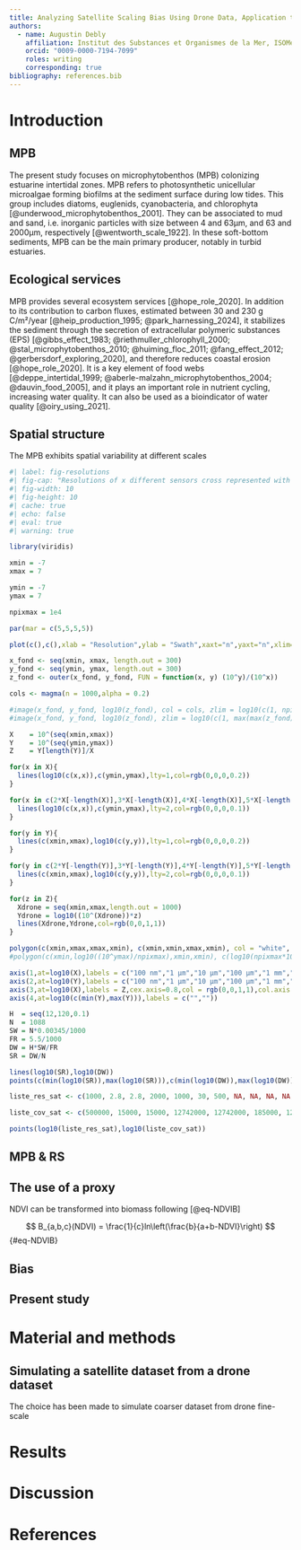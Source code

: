 ```yaml
---
title: Analyzing Satellite Scaling Bias Using Drone Data, Application to Microphytobenthos Studies
authors:
  - name: Augustin Debly
    affiliation: Institut des Substances et Organismes de la Mer, ISOMer, Nantes Université, UR 2160, F-44000 Nantes, France
    orcid: "0009-0000-7194-7099"
    roles: writing
    corresponding: true
bibliography: references.bib
---
```


# Introduction

## MPB

The present study focuses on microphytobenthos (MPB) colonizing estuarine intertidal zones. MPB refers to photosynthetic unicellular microalgae forming biofilms at the sediment surface during low tides. This group includes diatoms, euglenids, cyanobacteria, and chlorophyta [@underwood_microphytobenthos_2001]. They can be associated to mud and sand, i.e. inorganic particles with size between 4 and 63µm, and 63 and 2000µm, respectively [@wentworth_scale_1922]. In these soft-bottom sediments, MPB can be the main primary producer, notably in turbid estuaries.

## Ecological services

MPB provides several ecosystem services [@hope_role_2020]. In addition to its contribution to carbon fluxes, estimated between 30 and 230 g C/m²/year [@heip_production_1995; @park_harnessing_2024], it stabilizes the sediment through the secretion of extracellular polymeric substances (EPS) [@gibbs_effect_1983; @riethmuller_chlorophyll_2000; @stal_microphytobenthos_2010; @huiming_floc_2011; @fang_effect_2012; @gerbersdorf_exploring_2020], and therefore reduces coastal erosion [@hope_role_2020]. It is a key element of food webs [@deppe_intertidal_1999; @aberle-malzahn_microphytobenthos_2004; @dauvin_food_2005], and it plays an important role in nutrient cycling, increasing water quality. It can also be used as a bioindicator of water quality [@oiry_using_2021].

## Spatial structure

The MPB exhibits spatial variability at different scales

```r
#| label: fig-resolutions
#| fig-cap: "Resolutions of x different sensors cross represented with the different spatial scales of MPB"
#| fig-width: 10
#| fig-height: 10
#| cache: true
#| echo: false
#| eval: true
#| warning: true

library(viridis)

xmin = -7
xmax = 7

ymin = -7
ymax = 7

npixmax = 1e4

par(mar = c(5,5,5,5))

plot(c(),c(),xlab = "Resolution",ylab = "Swath",xaxt="n",yaxt="n",xlim=c(xmin,xmax),ylim = c(ymin,ymax),xaxs="i",yaxs="i",asp= 1)

x_fond <- seq(xmin, xmax, length.out = 300)
y_fond <- seq(ymin, ymax, length.out = 300)
z_fond <- outer(x_fond, y_fond, FUN = function(x, y) (10^y)/(10^x))

cols <- magma(n = 1000,alpha = 0.2)

#image(x_fond, y_fond, log10(z_fond), col = cols, zlim = log10(c(1, npixmax)),add=T)
#image(x_fond, y_fond, log10(z_fond), zlim = log10(c(1, max(max(z_fond)))), col = cols,add=T)

X    = 10^(seq(xmin,xmax))
Y    = 10^(seq(ymin,ymax))
Z    = Y[length(Y)]/X

for(x in X){
  lines(log10(c(x,x)),c(ymin,ymax),lty=1,col=rgb(0,0,0,0.2))
}

for(x in c(2*X[-length(X)],3*X[-length(X)],4*X[-length(X)],5*X[-length(X)],6*X[-length(X)],7*X[-length(X)],8*X[-length(X)],9*X[-length(X)])){
  lines(log10(c(x,x)),c(ymin,ymax),lty=2,col=rgb(0,0,0,0.1))
}

for(y in Y){
  lines(c(xmin,xmax),log10(c(y,y)),lty=1,col=rgb(0,0,0,0.2))
}

for(y in c(2*Y[-length(Y)],3*Y[-length(Y)],4*Y[-length(Y)],5*Y[-length(Y)],6*Y[-length(Y)],7*Y[-length(Y)],8*Y[-length(Y)],9*Y[-length(Y)])){
  lines(c(xmin,xmax),log10(c(y,y)),lty=2,col=rgb(0,0,0,0.1))
}

for(z in Z){
  Xdrone = seq(xmin,xmax,length.out = 1000)
  Ydrone = log10((10^(Xdrone))*z)
  lines(Xdrone,Ydrone,col=rgb(0,0,1,1))
}

polygon(c(xmin,xmax,xmax,xmin), c(xmin,xmin,xmax,xmin), col = "white", border = "blue")
#polygon(c(xmin,log10((10^ymax)/npixmax),xmin,xmin), c(log10(npixmax*10^xmin),ymax,ymax,log10(npixmax*10^xmin)), col = "white", border = "black")

axis(1,at=log10(X),labels = c("100 nm","1 µm","10 µm","100 µm","1 mm","1 cm","1 dm","1 m","10 m","100 m","1 km","10 km","100 km","1 Mm","10 Mm"),cex.axis=0.8)
axis(2,at=log10(Y),labels = c("100 nm","1 µm","10 µm","100 µm","1 mm","1 cm","1 dm","1 m","10 m","100 m","1 km","10 km","100 km","1 Mm","10 Mm"),cex.axis=0.8)
axis(3,at=log10(X),labels = Z,cex.axis=0.8,col = rgb(0,0,1,1),col.axis = rgb(0,0,1,1))
axis(4,at=log10(c(min(Y),max(Y))),labels = c("",""))

H  = seq(12,120,0.1)
N  = 1088
SW = N*0.00345/1000
FR = 5.5/1000
DW = H*SW/FR
SR = DW/N

lines(log10(SR),log10(DW))
points(c(min(log10(SR)),max(log10(SR))),c(min(log10(DW)),max(log10(DW))))

liste_res_sat <- c(1000, 2.8, 2.8, 2000, 1000, 30, 500, NA, NA, NA, NA, 15, 900, 1100, 1100, 1100, 16, 10, 40, 55, 250, NA, NA, 20, 30, 2.1, 1000, 36, 28, 250, 104, 5, 60, 20000, 30, 1000, 5, 4, 30, 90, 4, 0.7, 2.5, 8, 10, 2, 15, 35, 20, 20, 300, 30, 100, 100, 300, 30, 30, 70, 75, 505.6, NA, 10000)

liste_cov_sat <- c(500000, 15000, 15000, 12742000, 12742000, 185000, 12742000, NA, NA, NA, NA, 60000, 3000000, 2900000, 2900000, 3000000, 80000, 70000, 740000, 740000, 375000, 5000, 5000, 113000, 360000, 52000, NA, 14000, 28000, 500000, 57000, 20000, 80000, 12742000, 185000, 210000, 16000, 38000, 30000, 192000, 12000, 20000, 27000, 4000, 60000, 10000, 120000, 90000, 117000, 117000, 1600000, 30000, 50000, 50000, 700000, 30000, 185000, 200000, 310000, 125500, 64000, 12742000)

points(log10(liste_res_sat),log10(liste_cov_sat))
```

## MPB & RS

## The use of a proxy

NDVI can be transformed into biomass following [@eq-NDVIB]

$$
B_{a,b,c}(NDVI) = \frac{1}{c}ln\left(\frac{b}{a+b-NDVI}\right)
$$ {#eq-NDVIB}

## Bias

## Present study

# Material and methods

## Simulating a satellite dataset from a drone dataset

The choice has been made to simulate coarser dataset from drone fine-scale

## 

# Results

# Discussion

# References
